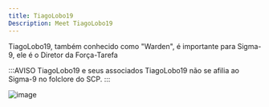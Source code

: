 ```yaml
---
title: TiagoLobo19
Description: Meet TiagoLobo19
---
```


TiagoLobo19, também conhecido como "Warden", é importante para Sigma-9, ele é o Diretor da Força-Tarefa

:::AVISO TiagoLobo19 e seus associados
TiagoLobo19 não se afilia ao Sigma-9 no folclore do SCP.
:::

![image](https://tr.rbxcdn.com/6401ce72fb006168051b075dc7ca8ac1/150/150/AvatarHeadshot/Png)
